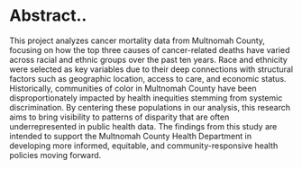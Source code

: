 # Abstract..

This project analyzes cancer mortality data from Multnomah County, focusing on how the top three causes of cancer-related deaths have varied across racial and ethnic groups over the past ten years. Race and ethnicity were selected as key variables due to their deep connections with structural factors such as geographic location, access to care, and economic status. Historically, communities of color in Multnomah County have been disproportionately impacted by health inequities stemming from systemic discrimination. By centering these populations in our analysis, this research aims to bring visibility to patterns of disparity that are often underrepresented in public health data. The findings from this study are intended to support the Multnomah County Health Department in developing more informed, equitable, and community-responsive health policies moving forward.



